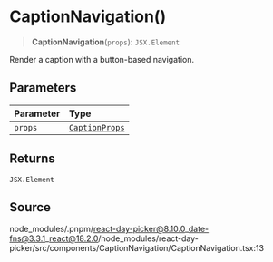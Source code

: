 # CaptionNavigation()

<a id="undefined" name="undefined"></a>

> **CaptionNavigation**(`props`): `JSX.Element`

Render a caption with a button-based navigation.

## Parameters

| Parameter | Type |
| :------ | :------ |
| `props` | [`CaptionProps`](/docs/api/main/interfaces/CaptionProps.md) |

## Returns

`JSX.Element`

## Source

node\_modules/.pnpm/react-day-picker@8.10.0\_date-fns@3.3.1\_react@18.2.0/node\_modules/react-day-picker/src/components/CaptionNavigation/CaptionNavigation.tsx:13
